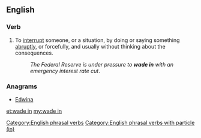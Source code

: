 ==English==

===Verb===
{{head|en|verb|head=[[wade]] [[in]]}}

# To [[interrupt]] someone, or a situation, by doing or saying something [[abruptly]], or forcefully, and usually without thinking about the consequences.
#: ''The Federal Reserve is under pressure to '''wade in''' with an emergency interest rate cut''.

===Anagrams===
* [[Edwina#English|Edwina]]

[[Category:English phrasal verbs]]
[[Category:English phrasal verbs with particle (in)]]

[[et:wade in]]
[[my:wade in]]